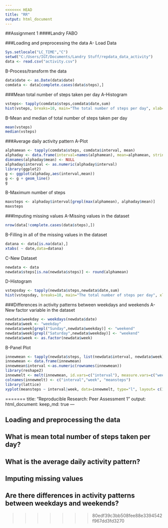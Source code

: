 ```yaml
---
<<<<<<< HEAD
title: "RR"
output: html_document
---
```


##Assignment 1
####Landry FABO

###Loading and preprocessing the data
A- Load Data
```r
Sys.setlocale("LC_TIME","C")
setwd("C:/Users/IGT/Documents/Landry Stuff/repdata_data_activity")
data <- read.csv("activity.csv")
```
B-Process/transform the data 
```r
data$date <- as.Date(data$date)
comdata <- data[complete.cases(data$steps),]
```
###Mean total number of steps taken per day
A-Histogram
```r
vsteps<- tapply(comdata$steps,comdata$date,sum)
hist(vsteps, breaks=10, main="The total number of steps per day", xlab="Number of Steps")
```



B-Mean and median of total number of steps taken per day
```r
mean(vsteps)
median(vsteps)
```

###Average daily activity pattern
A-Plot
```r
alphamean <- tapply(comdata$steps, comdata$interval, mean)
alphaday <- data.frame(interval=names(alphamean), mean=alphamean, stringsAsFactors = FALSE)
dimnames(alphaday$mean) <- NULL
alphaday$interval <- as.numeric(alphaday$interval)
library(ggplot2)
g <- ggplot(alphaday,aes(interval,mean))
g <- g + geom_line()
g
```




B-Maximum number of steps
```r
maxsteps <- alphaday$interval[grepl(max(alphamean), alphaday$mean)]
maxsteps
```

###Imputing missing values
A-Missing values in the dataset
```r
nrow(data[!complete.cases(data$steps),])
```
B-Filling in all of the missing values in the dataset
```r
datana <- data[is.na(data),] 
xtabs( ~ date,data=datana)
```
C-New Dataset
```r
newdata <- data
newdata$steps[is.na(newdata$steps)] <- round(alphamean)
```
D-Histogram
```r
vstepsday <- tapply(newdata$steps,newdata$date,sum)
hist(vstepsday, breaks=10, main="The total number of steps per day", xlab="Number of Steps")
```



###Differences in activity patterns between weekdays and weekends
A-New factor variable in the dataset 
```r
newdata$weekday <- weekdays(newdata$date)
newdata$week <- "weekday"
newdata$week[grepl("Sunday",newdata$weekday)] <- "weekend"
newdata$week[grepl("Saturday",newdata$weekday)] <- "weekend"
newdata$week <- as.factor(newdata$week)
```
B-Panel Plot
```r
innewmean <- tapply(newdata$steps, list(newdata$interval, newdata$week), mean)
innewmean <- data.frame(innewmean)
innewmean$interval <-as.numeric(rownames(innewmean))
library(reshape2)
innewmelt <- melt(innewmean, id.vars=c("interval"), measure.vars=c("weekday", "weekend")) 
colnames(innewmelt) <- c("interval","week", "meansteps")
library(lattice)
xyplot(meansteps ~ interval|week, data=innewmelt, type="l", layout= c(1,2))
```




=======
title: "Reproducible Research: Peer Assessment 1"
output: 
  html_document:
    keep_md: true
---


## Loading and preprocessing the data



## What is mean total number of steps taken per day?



## What is the average daily activity pattern?



## Imputing missing values



## Are there differences in activity patterns between weekdays and weekends?
>>>>>>> 80edf39c3bb508fee88e3394542f967dd3fd3270
